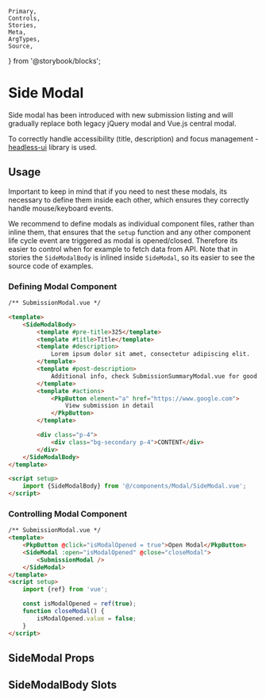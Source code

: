 	Primary,
	Controls,
	Stories,
	Meta,
	ArgTypes,
	Source,
} from '@storybook/blocks';

<Meta of={SideModalStories} />

# Side Modal

Side modal has been introduced with new submission listing and will gradually replace both legacy jQuery modal and Vue.js central modal.

To correctly handle accessibility (title, description) and focus management - [headless-ui](https://headlessui.com) library is used.

## Usage

Important to keep in mind that if you need to nest these modals, its necessary to define them inside each other, which ensures they correctly handle mouse/keyboard events.

We recommend to define modals as individual component files, rather than inline them, that ensures that the `setup` function and any other component life cycle event are triggered as modal is opened/closed. Therefore its easier to control when for example to fetch data from API. Note that in stories the `SideModalBody` is inlined inside `SideModal`, so its easier to see the source code of examples.

### Defining Modal Component

```html
/** SubmissionModal.vue */

<template>
	<SideModalBody>
		<template #pre-title>325</template>
		<template #title>Title</template>
		<template #description>
			Lorem ipsum dolor sit amet, consectetur adipiscing elit.
		</template>
		<template #post-description>
			Additional info, check SubmissionSummaryModal.vue for good example
		</template>
		<template #actions>
			<PkpButton element="a" href="https://www.google.com">
				View submission in detail
			</PkpButton>
		</template>

		<div class="p-4">
			<div class="bg-secondary p-4">CONTENT</div>
		</div>
	</SideModalBody>
</template>

<script setup>
	import {SideModalBody} from '@/components/Modal/SideModal.vue';
</script>
```

### Controlling Modal Component

```html
/** SubmissionModal.vue */
<template>
	<PkpButton @click="isModalOpened = true">Open Modal</PkpButton>
	<SideModal :open="isModalOpened" @close="closeModal">
		<SubmissionModal />
	</SideModal>
</template>
<script setup>
	import {ref} from 'vue';

	const isModalOpened = ref(true);
	function closeModal() {
		isModalOpened.value = false;
	}
</script>
```

## SideModal Props

<ArgTypes />

## SideModalBody Slots

<ArgTypes of={SideModalBody} />

<Stories />
